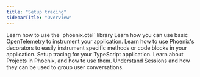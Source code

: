 ```yaml
---
title: "Setup tracing"
sidebarTitle: "Overview"
---
```


<Columns cols={2}>
<Card title="Setup using Phoenix OTEL" href="/phoenix/tracing/how-to-tracing/setup-tracing/setup-using-phoenix-otel" icon="angles-right" horizontal>
Learn how to use the `phoenix.otel` library
</Card>
<Card title="Setup using base OTEL" href="/phoenix/tracing/how-to-tracing/setup-tracing/custom-spans" icon="angles-right" horizontal>
Learn how you can use basic OpenTelemetry to instrument your application.
</Card>
<Card title="Using Phoenix Decorators" href="/phoenix/tracing/how-to-tracing/setup-tracing/instrument-python" icon="angles-right" horizontal>
Learn how to use Phoenix's decorators to easily instrument specific methods or code blocks in your application.
</Card>
<Card title="Setup Tracing (TS)" href="/phoenix/tracing/how-to-tracing/setup-tracing/javascript" icon="angles-right" horizontal>
Setup tracing for your TypeScript application.
</Card>
<Card title="Setup Projects" href="/phoenix/tracing/how-to-tracing/setup-tracing/setup-projects" icon="angles-right" horizontal>
Learn about Projects in Phoenix, and how to use them.
</Card>
<Card title="Setup Sessions" href="/phoenix/tracing/how-to-tracing/setup-tracing/setup-sessions" icon="angles-right" horizontal>
Understand Sessions and how they can be used to group user conversations.
</Card>
</Columns>
